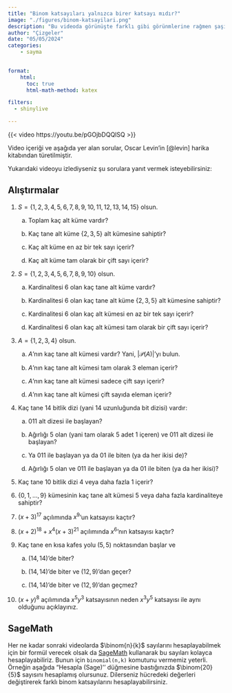 ```yaml
---
title: "Binom katsayıları yalnızca birer katsayı mıdır?"
image: "./figures/binom-katsayilari.png"
description: "Bu videoda görünüşte farklı gibi görünmlerine rağmen şaşırtıcı derecede benzer olan alt kümeler, bit dizileri, kafes yolları ve binom katsayıları gibi sayma problemlerini ele alıyoruz."
author: "Çizgeler"
date: "05/05/2024"
categories:
    - sayma
    

format: 
    html:
      toc: true
      html-math-method: katex    

filters:
  - shinylive

---
```


{{< video https://youtu.be/pGOjbDQQlSQ >}}

:::{.callout-note}
Video içeriği ve aşağıda yer alan sorular, Oscar Levin'in [@levin] harika kitabından türetilmiştir.
:::



Yukarıdaki videoyu izlediyseniz şu sorulara yanıt vermek isteyebilirsiniz:

## Alıştırmalar

#.  $S=\{1,2,3,4,5,6,7,8,9,10,11,12,13,14,15\}$ olsun.

    a. Toplam kaç alt küme vardır?

    b. Kaç tane alt küme $\{2,3,5\}$ alt kümesine sahiptir?

    c. Kaç alt küme en az bir tek sayı içerir?

    d. Kaç alt küme tam olarak bir çift sayı içerir?

#.  $S=\{1,2,3,4,5,6,7,8,9,10\}$ olsun.

    a. Kardinalitesi 6 olan kaç tane alt küme vardır?

    b. Kardinalitesi 6 olan kaç tane alt küme $\{2,3,5\}$ alt kümesine sahiptir?

    c. Kardinalitesi 6 olan kaç alt kümesi en az bir tek sayı içerir?

    d. Kardinalitesi  6 olan kaç alt kümesi tam olarak bir çift sayı içerir?

#. $A=\{1,2,3,4\}$ olsun.

    a. $A$'nın kaç tane alt kümesi vardır? Yani, $| \mathcal{P} (A)|$'yı bulun.

    b. $A$'nın kaç tane  alt kümesi tam olarak 3 eleman içerir?

    c. $A$'nın kaç tane alt kümesi sadece çift sayı içerir?

    d. $A$'nın kaç tane alt kümesi çift sayıda eleman içerir?

#. Kaç tane 14 bitlik dizi (yani 14 uzunluğunda bit dizisi) vardır:

    a. $011$ alt dizesi ile başlayan?

    b. Ağırlığı 5 olan (yani tam olarak 5 adet 1 içeren) ve $011$ alt dizesi ile başlayan?

    c. Ya $011$ ile başlayan ya da $01$ ile biten (ya da her ikisi de)?

    d. Ağırlığı 5 olan ve $011$ ile başlayan ya da $01$ ile biten (ya da her ikisi)?

#. Kaç tane 10 bitlik dizi 4 veya daha fazla 1 içerir?

#.  $\{0,1, \ldots, 9\}$ kümesinin kaç tane alt kümesi 5 veya daha fazla kardinaliteye sahiptir?

#. $(x+3)^{17}$ açılımında  $x^9$'un katsayısı kaçtır?


#. $(x+2)^{18}+x^4(x+3)^{21}$ açılımında $x^6$'nın katsayısı kaçtır?

#. Kaç tane en kısa kafes yolu $(5,5)$ noktasından başlar ve

    a. $(14,14)$'de biter?

    b. $(14,14)$'de biter ve $(12,9)$'dan geçer?

    c. $(14,14)$'de biter ve $(12,9)$'dan geçmez?

#. $(x+y)^8$ açılımında $x^5 y^3$ katsayısının neden $x^3 y^5$ katsayısı ile aynı olduğunu açıklayınız.

## SageMath

Her ne kadar sonraki videolarda $\binom{n}{k}$ sayılarını hesaplayabilmek için bir formül verecek olsak da [SageMath](https://www.sagemath.org/) kullanarak bu sayıları kolayca hesaplayabiliriz. Bunun için `binomial(n,k)` komutunu vermemiz yeterli. Örneğin aşağıda "Hesapla (Sage)'' düğmesine bastığınızda $\binom{20}{5}$ sayısını hesaplamış olursunuz. Dilerseniz hücredeki değerleri değiştirerek farklı binom katsayılarını hesaplayabilirsiniz.

 <div class="sage"><script type="text/x-sage">
 binomial(20,5)
 </script>
 </div>


